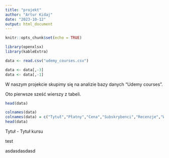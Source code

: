 ```yaml
---
title: "projekt"
author: "Artur Kidaj"
date: "2023-10-12"
output: html_document
---
```


```r
knitr::opts_chunk$set(echo = TRUE)
```

```r
library(openxlsx)
library(kableExtra)
```

```r
data <- read.csv("udemy_courses.csv")

data <- data[,-3]
data <- data[,-1]
```



W naszym projekcie skupimy się na analizie bazy danych "Udemy courses".

Oto pierwsze sześć wierszy z tabeli.
```r
head(data)
```

```r
colnames(data)
colnames(data) = c("Tytuł","Płatny","Cena","Subskrybenci","Recenzje","Wykłady","Poziom","Długość","Opublikowano","Temat")
head(data)
```


Tytuł - Tytuł kursu 

test

asdasdasdasd
















